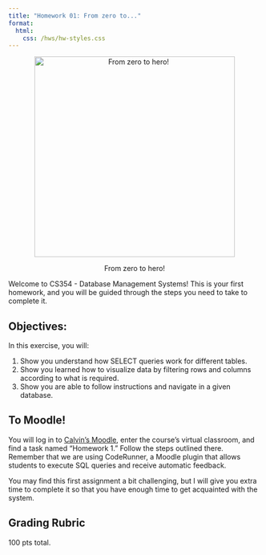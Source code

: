 ```yaml
---
title: "Homework 01: From zero to..."
format: 
  html:
    css: /hws/hw-styles.css
---
```


<center>

<figure>

<img src="/images/hws/hw01/noidea.gif" alt="From zero to hero!" width="400"/>

<figcaption>From zero to hero!</figcaption>

</figure>

</center>

Welcome to CS354 - Database Management Systems! This is your first homework, and you will be guided through the steps you need to take to complete it.

## Objectives:

In this exercise, you will:

1.  Show you understand how SELECT queries work for different tables.
2.  Show you learned how to visualize data by filtering rows and columns according to what is required.
3.  Show you are able to follow instructions and navigate in a given database.

## To Moodle!

You will log in to [Calvin's Moodle](https://moodle.calvin.edu/){target="_blank"}, enter the course's virtual classroom, and find a task named "Homework 1." Follow the steps outlined there. Remember that we are using CodeRunner, a Moodle plugin that allows students to execute SQL queries and receive automatic feedback.

You may find this first assignment a bit challenging, but I will give you extra time to complete it so that you have enough time to get acquainted with the system.


## Grading Rubric

100 pts total.